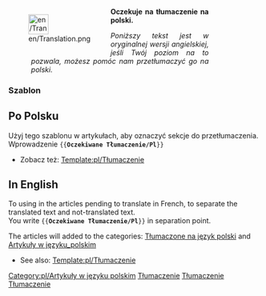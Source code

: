 <noinclude>

</noinclude><div style="width: 400px; margin: .5cm 0; clear: left"><div style="float: left">[[File:en/Translation.png|40px|left]]</div>
<div class="plainlinks" style="margin-left: 1.2cm; text-align: justify"><p style="border-bottom: 1px solid #8888aa">'''Oczekuje na tłumaczenie na polski.'''</p>
<p style="font-size: 90%">''Poniższy tekst jest w oryginalnej wersji angielskiej, jeśli Twój poziom na to pozwala, możesz pomóc nam przetłumaczyć go na polski.''</p></div></div>
<includeonly>{{{1|[[Category:pl/Tłumaczone na język polski]]}}}[[Category:pl/Artykuły w języku polskim]]</includeonly><noinclude>

===Szablon===

==Po Polsku==
Użyj tego szablonu w artykułach, aby oznaczyć sekcje do przetłumaczenia.<br/>
Wprowadzenie <code><nowiki>{{</nowiki>'''Oczekiwane Tłumaczenie/Pl'''<nowiki>}}</nowiki></code>

* Zobacz też: [[Template:pl/Tłumaczenie]]

==In English==
To using in the articles pending to translate in French, to separate the translated text and not-translated text.<br/>
You write <code><nowiki>{{</nowiki>'''Oczekiwane Tłumaczenie/Pl'''<nowiki>}}</nowiki></code> in separation point.

The articles will added to the categories: [[:Category:en/Tłumaczone na język polski|Tłumaczone na język polski]] and [[:Category:pl/Artykuły w języku polskim|Artykuły w języku_polskim]]

* See also: [[Template:pl/Tłumaczenie]]

[[Category:pl/Szablony|Tłumaczenie]]
[[Category:pl/Infobox|Tłumaczenie]]
[[Category:pl/Tłumaczenie|Tłumaczenie]]
</noinclude>